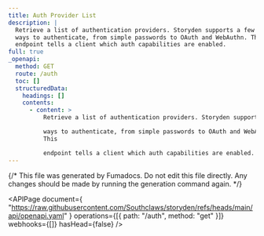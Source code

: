 ```yaml
---
title: Auth Provider List
description: |
  Retrieve a list of authentication providers. Storyden supports a few
  ways to authenticate, from simple passwords to OAuth and WebAuthn. This
  endpoint tells a client which auth capabilities are enabled.
full: true
_openapi:
  method: GET
  route: /auth
  toc: []
  structuredData:
    headings: []
    contents:
      - content: >
          Retrieve a list of authentication providers. Storyden supports a few

          ways to authenticate, from simple passwords to OAuth and WebAuthn.
          This

          endpoint tells a client which auth capabilities are enabled.
---
```


{/* This file was generated by Fumadocs. Do not edit this file directly. Any changes should be made by running the generation command again. */}

<APIPage
  document={
    "https://raw.githubusercontent.com/Southclaws/storyden/refs/heads/main/api/openapi.yaml"
  }
  operations={[{ path: "/auth", method: "get" }]}
  webhooks={[]}
  hasHead={false}
/>

